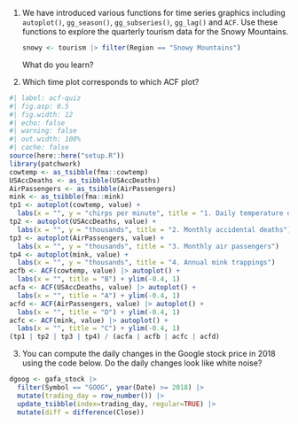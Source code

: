 

1. We have introduced various functions for time series graphics including `autoplot()`, `gg_season()`, `gg_subseries()`, `gg_lag()` and `ACF`. Use these functions to explore the quarterly tourism data for the Snowy Mountains.

   ```r
   snowy <- tourism |> filter(Region == "Snowy Mountains")
   ```

   What do you learn?

2. Which time plot corresponds to which ACF plot?

```r
#| label: acf-quiz
#| fig.asp: 0.5
#| fig.width: 12
#| echo: false
#| warning: false
#| out.width: 100%
#| cache: false
source(here::here("setup.R"))
library(patchwork)
cowtemp <- as_tsibble(fma::cowtemp)
USAccDeaths <- as_tsibble(USAccDeaths)
AirPassengers <- as_tsibble(AirPassengers)
mink <- as_tsibble(fma::mink)
tp1 <- autoplot(cowtemp, value) +
  labs(x = "", y = "chirps per minute", title = "1. Daily temperature of cow")
tp2 <- autoplot(USAccDeaths, value) +
  labs(x = "", y = "thousands", title = "2. Monthly accidental deaths")
tp3 <- autoplot(AirPassengers, value) +
  labs(x = "", y = "thousands", title = "3. Monthly air passengers")
tp4 <- autoplot(mink, value) +
  labs(x = "", y = "thousands", title = "4. Annual mink trappings")
acfb <- ACF(cowtemp, value) |> autoplot() +
  labs(x = "", title = "B") + ylim(-0.4, 1)
acfa <- ACF(USAccDeaths, value) |> autoplot() +
  labs(x = "", title = "A") + ylim(-0.4, 1)
acfd <- ACF(AirPassengers, value) |> autoplot() +
  labs(x = "", title = "D") + ylim(-0.4, 1)
acfc <- ACF(mink, value) |> autoplot() +
  labs(x = "", title = "C") + ylim(-0.4, 1)
(tp1 | tp2 | tp3 | tp4) / (acfa | acfb | acfc | acfd)
```

3.  You can compute the daily changes in the Google stock price in 2018 using the code below. Do the daily changes look like white noise?

\fontsize{11.5}{15}\sf


```r
dgoog <- gafa_stock |>
  filter(Symbol == "GOOG", year(Date) >= 2018) |>
  mutate(trading_day = row_number()) |>
  update_tsibble(index=trading_day, regular=TRUE) |>
  mutate(diff = difference(Close))
```

\fontsize{14}{16}\sf

    
